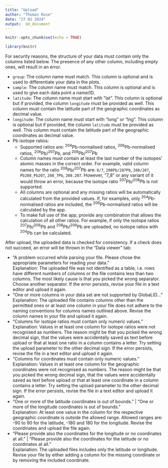 ```yaml
---
title: "Upload"
author: "Thomas Rose"
date: "27 02 2024"
output:  md_document
---
```


```r
knitr::opts_chunk$set(echo = TRUE)

library(knitr)
```

For security reasons, the structure of your data must contain only the columns listed below. The presence of any other column, including empty ones, will result in an error. 

* `group`: The column name must match. This column is optional and is used to differentiate your data in the plots. 
* `sample`: The column name must match. This column is optional and is used to give each data point a name/ID. 
* `latitude`: The column name must start with "lat". This column is optional but if provided, the column `longitude` must be provided as well. This column must contain the latitude part of the geographic coordinates as decimal value. 
* `longitude`: The column name must start with "long" or "lng". This column is optional but if provided, the column `latitude` must be provided as well. This column must contain the latitude part of the geographic coordinates as decimal value. 
* Pb isotope ratios: 
  * Supported ratios are: ^204^Pb-normalised ratios, ^206^Pb-normalised ratios, ^206^Pb/^207^Pb, and ^208^Pb/^207^Pb
  * Column names must contain at least the last number of the isotopes' atomic masses in the correct order. For example, valid column names for the ratio ^208^Pb/^207^Pb are: `8/7`, `208Pb/207Pb`, `208/207`, `Pb208_Pb207`, `208_7Pb`, `208.207`. However, "7_8" or any variant of it would throw an error, because the isotope ratio ^207^Pb/^208^Pb is not supported. 
  * All columns are optional and any missing ratios will be automatically calculated from the provided values. If, for examples, only ^204^Pb-normalised ratios are included, the ^206^Pb-normalised ratios will be calculated by the app. 
  * To make full use of the app, provide any combination that allows the calculation of all other ratios. For example, if only the isotope ratios ^207^Pb/^206^Pb and ^208^Pb/^206^Pb are uploaded, no isotope ratios with ^204^Pb can be calculated. 

After upload, the uploaded data is checked for consistency. If a check does not succeed, an error will be thrown in the "Data viewer" tab: 

* "A problem occurred while parsing your file. Please chose the appropriate parameters for reading your data." <br> Explanation: The uploaded file was not identified as a table, i.e. rows have different numbers of columns or the file contains less than two columns. The most likely cause is that you picked the wrong separator. Choose another separator. If the error persists, revise your file in a text editor and upload it again.
* "One or more columns in your data set are not supported by GlobaLID..." <br> Explanation: The uploaded file contains columns other than the permitted ones or at least one column in your file does not adhere to the naming conventions for columns names outlined above. Revise the column names in your file and upload it again. 
* "Columns for isotope ratios must contain only numeric values." <br> Explanation: Values in at least one column for isotope ratios were not recognised as numbers. The reason might be that you picked the wrong decimal sign, that the values were accidentally saved as text before upload or that at least one ratio in a column contains a letter. Try setting the upload parameter to the other decimal sign. If the error persists, revise the file in a text editor and upload it again. 
* "Columns for coordinates must contain only numeric values." <br> Explanation: Values in at least one column for the geographic coordinates were not recognised as numbers. The reason might be that you picked the wrong decimal sign, that the values were accidentally saved as text before upload or that at least one coordinate in a column contains a letter. Try setting the upload parameter to the other decimal sign. If the error persists, revise the file in a text editor and upload it again. 
* "One or more of the latitude coordinates is out of bounds." | "One or more of the longitude coordinates is out of bounds." <br> Explanation: At least one value in the column for the respective geographic coordinate is outside the allowed range. Allowed ranges are: -90 to 90 for the latitude, -180 and 180 for the longitude. Revise the coordinates and upload the file again.
* "Please provide also the coordinates for the longitude or no coordinates at all." | "Please provide also the coordinates for the latitude or no coordinates at all." <br> Explanation: The uploaded files includes only the latitude or longitude. Revise your file by either adding a column for the missing coordinate or by removing the included coordinate.
